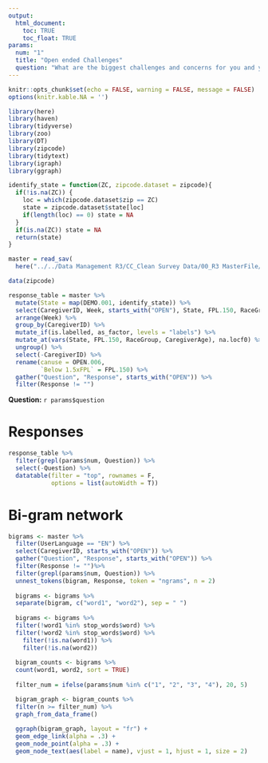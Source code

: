 ```yaml
---
output: 
  html_document:
    toc: TRUE
    toc_float: TRUE
params: 
  num: "1"
  title: "Open ended Challenges"
  question: "What are the biggest challenges and concerns for you and your family right now?"
---
```


```r
knitr::opts_chunk$set(echo = FALSE, warning = FALSE, message = FALSE)
options(knitr.kable.NA = '')
```

```r
library(here)
library(haven)
library(tidyverse)
library(zoo)
library(DT)
library(zipcode)
library(tidytext)
library(igraph)
library(ggraph)
```

```r
identify_state = function(ZC, zipcode.dataset = zipcode){
  if(!is.na(ZC)) {
    loc = which(zipcode.dataset$zip == ZC)
    state = zipcode.dataset$state[loc]
    if(length(loc) == 0) state = NA
  }
  if(is.na(ZC)) state = NA
  return(state)
}
```


```r
master = read_sav(
  here("../../Data Management R3/CC_Clean Survey Data/00_R3 MasterFile/MasterFile_groupings.sav"))
```

```r
data(zipcode)

response_table = master %>%
  mutate(State = map(DEMO.001, identify_state)) %>%
  select(CaregiverID, Week, starts_with("OPEN"), State, FPL.150, RaceGroup, CaregiverAge) %>%
  arrange(Week) %>%
  group_by(CaregiverID) %>%
  mutate_if(is.labelled, as_factor, levels = "labels") %>%
  mutate_at(vars(State, FPL.150, RaceGroup, CaregiverAge), na.locf0) %>%
  ungroup() %>%
  select(-CaregiverID) %>%
  rename(canuse = OPEN.006,
         `Below 1.5xFPL` = FPL.150) %>%
  gather("Question", "Response", starts_with("OPEN")) %>%
  filter(Response != "")

```

**Question:** `r params$question`

# Responses

```r
response_table %>%
  filter(grepl(params$num, Question)) %>%
  select(-Question) %>%
  datatable(filter = "top", rownames = F, 
            options = list(autoWidth = T))
```

# Bi-gram network

```r
bigrams <- master %>%
  filter(UserLanguage == "EN") %>%
  select(CaregiverID, starts_with("OPEN")) %>%
  gather("Question", "Response", starts_with("OPEN")) %>%
  filter(Response != "")%>%
  filter(grepl(params$num, Question)) %>%
  unnest_tokens(bigram, Response, token = "ngrams", n = 2)
  
  bigrams <- bigrams %>%
  separate(bigram, c("word1", "word2"), sep = " ")
  
  bigrams <- bigrams %>%
  filter(!word1 %in% stop_words$word) %>%
  filter(!word2 %in% stop_words$word) %>%
    filter(!is.na(word1)) %>%
    filter(!is.na(word2))
  
  bigram_counts <- bigrams %>% 
  count(word1, word2, sort = TRUE)
  
  filter_num = ifelse(params$num %in% c("1", "2", "3", "4"), 20, 5)

  bigram_graph <- bigram_counts %>%
  filter(n >= filter_num) %>%
  graph_from_data_frame()
  
  ggraph(bigram_graph, layout = "fr") +
  geom_edge_link(alpha = .3) +
  geom_node_point(alpha = .3) +
  geom_node_text(aes(label = name), vjust = 1, hjust = 1, size = 2)
```

